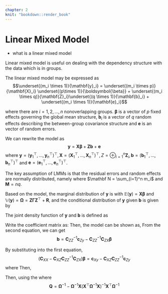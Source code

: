 ```yaml
---
chapter: 2
knit: "bookdown::render_book"
---
```


# Linear Mixed Model

- what is a linear mixed model

Linear mixed model is useful on dealing with the dependency structure with the data which is in groups.

The linear mixed model may be expressed as
$$\underset{(m_i \times 1)}{\mathbf{y}_i} = \underset{(m_i \times p)}{\mathbf{X}_i} \underset{(p\times 1)}{\boldsymbol{\beta}} + \underset{(m_i \times q)}{\mathbf{Z}_i}\underset{(q \times 1)}{\mathbf{b}_i} + \underset{(m_i \times 1)}{\mathbf{e}_i}$$

where there are $i = 1, 2, \ldots, n$ nonoverlapping groups. $\boldsymbol \beta$ is a vector of $p$ fixed effects governing the global mean structure, $\mathbf{b}_i$ is a vector of $q$ random effects describing the between-group covariance structure and $\mathbf e$ is an vector of random errors.

We can rewrite the model as
$$\mathbf{y} = \mathbf{X} \boldsymbol{\beta} + \mathbf{Zb}+\mathbf{e}$$
where $\mathbf y = (\mathbf y_1^\top, \ldots, \mathbf y_n^\top)^\top, \mathbf X = (\mathbf X_1^\top, \ldots, \mathbf X_n^\top)^\top, Z = \oplus_{i=1}^n \mathbf Z_i, \mathbf b = (\mathbf b_1^\top, \ldots, \mathbf b_n^\top)^\top$ and $\mathbf e = (\mathbf e_1^\top, \ldots, \mathbf e_n^\top)^\top$.

The key assumption of LMMs is that the residual errors and random effects are normally distributed, namely
\begin{align*}
   \begin{bmatrix}
      \mathbf{b} \\ \mathbf{e}
   \end{bmatrix}
   \sim \mathcal{N_{M+N}}\left(\begin{bmatrix}\mathbf{0_M} \\ \mathbf{0_N} \end{bmatrix}, \begin{bmatrix} \mathbf{\Gamma} & \mathbf{0_{M\times N}} \\ \mathbf{0_{M \times N}} & \mathbf{R} \end{bmatrix}\right)
\end{align*}
where $\mathbf N = \sum_{i=1}^n m_i$ and $\mathbf M = nq$.

Based on the model, the marginal distribution of $\mathbf{y}$ is
\begin{align*}
   \mathbf{y} \sim \mathcal{N}(\mathbf{X} \boldsymbol{\beta}, \mathbf{\Omega})
\end{align*}
with $\mathbb E(\mathbf y) = \boldsymbol{X\beta}$ and $\mathbb V(\mathbf y) = \mathbf{\Omega} = \mathbf{Z\Gamma Z}^\top + \mathbf{R}$, and the conditional distribution of $\mathbf{y}$ given $\mathbf{b}$ is given by
\begin{align*}
   \mathbf{y}|\mathbf{b} \sim \mathcal{N}(\mathbf{X} \boldsymbol{\beta} + \mathbf{Zb},\mathbf{R})
\end{align*}

The joint density function of $\mathbf{y}$ and $\mathbf{b}$ is defined as
\begin{align*}
   f(\mathbf{y}, \mathbf{b}) &= g(\mathbf{y}|\mathbf{b})h(\mathbf{b}) \\
   &= const \times \exp\left(-\frac{1}{2}(\mathbf{y}-\mathbf{X} \boldsymbol{\beta} - \mathbf{Zb})^\top \mathbf{R}^{-1} (\mathbf{y}-\mathbf{X} \boldsymbol{\beta} - \mathbf{Zb})-\frac{1}{2}\mathbf{b}^\top \mathbf{\Gamma}^{-1} \mathbf{b}\right)
\end{align*}

\begin{align*}
    \frac{\partial f(\mathbf{y}, \boldsymbol{b})}{\partial \mathbf{\beta}} &\propto \frac{(\mathbf{y}-\mathbf{X} \boldsymbol{\beta} - \mathbf{Zb})^\top \mathbf{R}^{-1} (\mathbf{y}-\mathbf{X} \boldsymbol{\beta} - \mathbf{Zb}) + \mathbf{b}^\top \mathbf{\Gamma}^{-1} \mathbf{b}}{\partial \boldsymbol{\beta}} \\
    &\propto \frac{-\mathbf{y}^\top \mathbf{R}^{-1}\mathbf{X}\boldsymbol{\beta} - \boldsymbol{\beta}^\top \mathbf{X}^\top \mathbf{R}^{-1} \mathbf{y} + \boldsymbol{\beta}^\top \mathbf{X}^\top \mathbf{R}^{-1} \mathbf{X}\boldsymbol{\beta} + \boldsymbol{\beta}^\top \mathbf{X}^\top \mathbf{R}^{-1} \mathbf{Zb} + \mathbf{b}^\top \mathbf{Z}^\top \mathbf{R}^{-1} \mathbf{X}\boldsymbol{\beta}}{\partial \boldsymbol{\beta}} \\
    &= -2 \mathbf{X}^\top \mathbf{R}^{-1} \mathbf{y} + 2\mathbf{X}^\top \mathbf{R}^{-1} \mathbf{X}\boldsymbol{\beta} + 2\mathbf{X}^\top \mathbf{R}^{-1} \mathbf{Zb} = 0 \\
    &\Rightarrow \mathbf{X}^\top \mathbf{R}^{-1} \mathbf{X}\boldsymbol{\beta} + \mathbf{X}^\top \mathbf{R}^{-1} \mathbf{Zb} = \mathbf{X}^\top \mathbf{R}^{-1} \mathbf{y}
\end{align*}

\begin{align*}
    \frac{\partial f(\mathbf{y}, \boldsymbol{b})}{\partial \mathbf{b}} &\propto \frac{(\mathbf{y}-\mathbf{X} \boldsymbol{\beta} - \mathbf{Zb})^\top \mathbf{R}^{-1} (\mathbf{y}-\mathbf{X} \boldsymbol{\beta} - \mathbf{Zb}) + \mathbf{b}^\top \mathbf{\Gamma}^{-1} \mathbf{b}}{\partial \mathbf{b}} \\
    &\propto \frac{-\mathbf{y}^\top \mathbf{R}^{-1}\mathbf{Zb} + \boldsymbol{\beta}^\top \mathbf{X}^\top \mathbf{R}^{-1}\mathbf{Zb} -\mathbf{b^\top Z^\top R}^{-1}\mathbf{y} + \mathbf{b^\top Z^\top R}^{-1}\mathbf{X}\boldsymbol{\beta}+ \mathbf{b^\top Z^\top R}^{-1}\mathbf{Zb} + \mathbf{b^\top}\mathbf{\Gamma}^{-1}\mathbf{b}}{\partial \mathbf{b}} \\
    &= -2\mathbf{Z^\top R}^{-1}\mathbf{y} + 2\mathbf{Z^\top R}^{-1}\mathbf{X}\boldsymbol{\beta} + 2\mathbf{Z^\top R}^{-1}\mathbf{Zb} + 2\mathbf{\Gamma}^{-1}\mathbf{b} = 0\\
    &\Rightarrow \mathbf{Z^\top R}^{-1}\mathbf{X}\boldsymbol{\beta} + \mathbf{Z^\top R}^{-1}\mathbf{Zb} + \mathbf{\Gamma}^{-1}\mathbf{b} = \mathbf{Z^\top R}^{-1}\mathbf{y}
\end{align*}

\begin{align*}
    \begin{pmatrix} \mathbf{X}^\top \mathbf{R}^{-1} \mathbf{X} & \mathbf{X}^\top \mathbf{R}^{-1} \mathbf{Z} \\ \mathbf{Z^\top R}^{-1}\mathbf{X} & \mathbf{Z^\top R}^{-1}\mathbf{Z} +\mathbf{\Gamma}^{-1} 
    \end{pmatrix}
    \begin{pmatrix} \boldsymbol{\beta} \\ \mathbf{b} \end{pmatrix}
    =
    \begin{pmatrix}
    \mathbf{X}^\top \mathbf{R}^{-1} \mathbf{y} \\ \mathbf{Z^\top R}^{-1}\mathbf{y}
    \end{pmatrix}
\end{align*}

Write the coefficient matrix as:
\begin{align*}
    \mathbf{C} = \begin{bmatrix} \mathbf{C}_{XX} & \mathbf{C}_{XZ} \\ \mathbf{C}_{ZX} & \mathbf{C}_{ZZ}\end{bmatrix}
\end{align*}
Then, the model can be shown as,
\begin{align*}
    \mathbf{C}_{XX}\boldsymbol{\beta} + \mathbf{C}_{XZ} \mathbf{b} &= \mathbf{c}_{Xy} \\
    \mathbf{C}_{ZX}\boldsymbol{\beta} +\mathbf{C}_{ZZ} \mathbf{b} &= \mathbf{c}_{Zy}
\end{align*}
From the second equation, we can get $$\mathbf{b} = \mathbf{C}_{ZZ}^{-1}\mathbf{c}_{Zy} - \mathbf{C}_{ZZ}^{-1}\mathbf{C}_{ZX}\boldsymbol{\beta}$$

By substituting into the first equation,
$$(\mathbf{C}_{XX} - \mathbf{C}_{XZ}\mathbf{C}_{ZZ}^{-1}\mathbf{C}_{ZX})\boldsymbol{\beta} = \mathbf{c}_{Xy} - \mathbf{C}_{XZ}\mathbf{C}_{ZZ}^{-1}\mathbf{c}_{Zy}$$
where
\begin{align*}
    & \mathbf{C}_{XX} - \mathbf{C}_{XZ}\mathbf{C}_{ZZ}^{-1}\mathbf{C}_{ZX}\\
    &=  \mathbf{X}^\top \mathbf{R}^{-1} \mathbf{X} - \mathbf{X}^\top \mathbf{R}^{-1} \mathbf{Z}(\mathbf{Z^\top R}^{-1}\mathbf{Z} +\mathbf{\Gamma}^{-1} )^{-1}\mathbf{Z^\top R}^{-1}\mathbf{X} \\
    &=\mathbf{X}^\top (\mathbf{R}^{-1} - \mathbf{R}^{-1} \mathbf{Z}(\mathbf{Z^\top R}^{-1}\mathbf{Z} +\mathbf{\Gamma}^{-1} )^{-1}\mathbf{Z^\top R}^{-1})\mathbf{X} \\
    &= \mathbf{X}^\top \mathbf{\Omega}^{-1}\mathbf{X}
\end{align*}
Then,
\begin{align*}
    \boldsymbol{\beta} &= (\mathbf{X}^\top \mathbf{\Omega}^{-1}\mathbf{X})^{-1}(\mathbf{X}^\top \mathbf{R}^{-1} \mathbf{y} -  \mathbf{X}^\top \mathbf{R}^{-1} \mathbf{Z}(\mathbf{Z^\top R}^{-1}\mathbf{Z} +\mathbf{\Gamma}^{-1} )^{-1}\mathbf{Z^\top R}^{-1}\mathbf{y}) \\
    &= (\mathbf{X}^\top \mathbf{\Omega}^{-1}\mathbf{X})^{-1}\mathbf{X}^\top(\mathbf{R}^{-1} - \mathbf{R}^{-1} \mathbf{Z}(\mathbf{Z^\top R}^{-1}\mathbf{Z} +\mathbf{\Gamma}^{-1} )^{-1}\mathbf{Z^\top R}^{-1})\mathbf{y} \\
    &= (\mathbf{X}^\top \mathbf{\Omega}^{-1}\mathbf{X})^{-1} \mathbf{X}^\top \mathbf{\Omega}^{-1} \mathbf{y}
\end{align*}

Then, using the 
\begin{align*}
    \mathbf{b} &= \mathbf{C}_{ZZ}^{-1}\mathbf{c}_{Zy} - \mathbf{C}_{ZZ}^{-1}\mathbf{C}_{ZX} (\mathbf{X}^\top \mathbf{\Omega}^{-1}\mathbf{X})^{-1} \mathbf{X}^\top \mathbf{\Omega}^{-1} \mathbf{y} \\
    &= \mathbf{C}_{ZZ}^{-1}(\mathbf{c}_{Zy} - \mathbf{C}_{ZX} (\mathbf{X}^\top \mathbf{\Omega}^{-1}\mathbf{X})^{-1} \mathbf{X}^\top \mathbf{\Omega}^{-1} \mathbf{y}) \\
    &= (\mathbf{Z^\top R}^{-1}\mathbf{Z} +\mathbf{\Gamma}^{-1} )^{-1}(\mathbf{Z^\top R}^{-1}\mathbf{y} - \mathbf{Z^\top R}^{-1}\mathbf{X}(\mathbf{X}^\top \mathbf{\Omega}^{-1}\mathbf{X})^{-1} \mathbf{X}^\top \mathbf{\Omega}^{-1} \mathbf{y}) \\
    &= (\mathbf{Z^\top R}^{-1}\mathbf{Z} +\mathbf{\Gamma}^{-1} )^{-1}\mathbf{Z^\top R}^{-1}(\mathbf{I} - \mathbf{X}(\mathbf{X}^\top \mathbf{\Omega}^{-1}\mathbf{X})^{-1} \mathbf{X}^\top \mathbf{\Omega}^{-1} )\mathbf{y} \\
    &= \mathbf{\Gamma}\mathbf{Z^\top}\mathbf{\Omega}^{-1}(\mathbf{I} - \mathbf{X}(\mathbf{X}^\top \mathbf{\Omega}^{-1}\mathbf{X})^{-1} \mathbf{X}^\top \mathbf{\Omega}^{-1} )\mathbf{y} \\
    &= \mathbf{\Gamma}\mathbf{Z^\top}\mathbf{\Omega}^{-1} \mathbf{Q}\mathbf{y}
\end{align*}
where $$\mathbf{Q} = \mathbf{\Omega}^{-1} - \mathbf{\Omega}^{-1}\mathbf{X}(\mathbf{X}^\top \mathbf{\Omega}^{-1}\mathbf{X})^{-1} \mathbf{X}^\top \mathbf{\Omega}^{-1}$$
